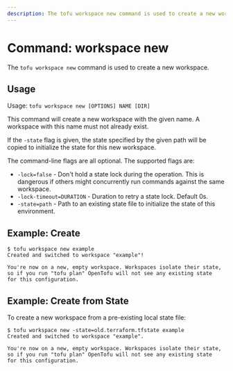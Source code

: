 ```yaml
---
description: The tofu workspace new command is used to create a new workspace.
---
```


# Command: workspace new

The `tofu workspace new` command is used to create a new workspace.

## Usage

Usage: `tofu workspace new [OPTIONS] NAME [DIR]`

This command will create a new workspace with the given name. A workspace with
this name must not already exist.

If the `-state` flag is given, the state specified by the given path
will be copied to initialize the state for this new workspace.

The command-line flags are all optional. The supported flags are:

* `-lock=false` - Don't hold a state lock during the operation. This is
  dangerous if others might concurrently run commands against the same
  workspace.
* `-lock-timeout=DURATION` - Duration to retry a state lock. Default 0s.
* `-state=path`   - Path to an existing state file to initialize the state of this environment.

## Example: Create

```
$ tofu workspace new example
Created and switched to workspace "example"!

You're now on a new, empty workspace. Workspaces isolate their state,
so if you run "tofu plan" OpenTofu will not see any existing state
for this configuration.
```

## Example: Create from State

To create a new workspace from a pre-existing local state file:

```
$ tofu workspace new -state=old.terraform.tfstate example
Created and switched to workspace "example".

You're now on a new, empty workspace. Workspaces isolate their state,
so if you run "tofu plan" OpenTofu will not see any existing state
for this configuration.
```
